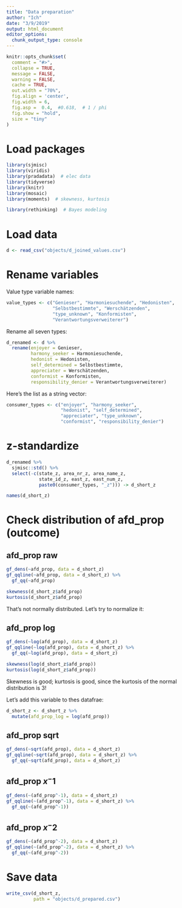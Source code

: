 ```yaml
---
title: "Data preparation"
author: "Ich"
date: "3/9/2019"
output: html_document
editor_options: 
  chunk_output_type: console
---
```




```r
knitr::opts_chunk$set(
  comment = "#>",
  collapse = TRUE,
  message = FALSE,
  warning = FALSE,
  cache = TRUE,
  out.width = "70%",
  fig.align = 'center',
  fig.width = 6,
  fig.asp =  0.4,  #0.618,  # 1 / phi
  fig.show = "hold",
  size = "tiny"
)

```



# Load packages


```r
library(sjmisc)
library(viridis)
library(pradadata)  # elec data
library(tidyverse)
library(knitr)
library(mosaic)
library(moments)  # skewness, kurtosis

library(rethinking)  # Bayes modeling

```


# Load data


```r
d <- read_csv("objects/d_joined_values.csv")
```


# Rename variables

Value type variable names:

```r
value_types <- c("Genieser", "Harmoniesuchende", "Hedonisten", 
                 "Selbstbestimmte", "Werschätzenden", 
                 "type_unknown", "Konformisten",
                 "Verantwortungsverweiterer")
```

Rename all seven types:

```r
d_renamed <- d %>% 
  rename(enjoyer = Genieser,
         harmony_seeker = Harmoniesuchende,
         hedonist = Hedonisten,
         self_determined = Selbstbestimmte,
         appreciater = Werschätzenden,
         conformist = Konformisten,
         responsibility_denier = Verantwortungsverweiterer)
```


Here's the list as a string vector:

```r
consumer_types <- c("enjoyer", "harmony_seeker",
                    "hedonist", "self_determined",
                    "appreciater", "type_unknown",
                    "conformist", "responsibility_denier")
```





# z-standardize


```r
d_renamed %>% 
  sjmisc::std() %>%  
  select(-c(state_z, area_nr_z, area_name_z, 
            state_id_z, east_z, east_num_z, 
            paste0(consumer_types, "_z"))) -> d_short_z

names(d_short_z)
```



# Check distribution of afd_prop (outcome)

## afd_prop raw

```r
gf_dens(~afd_prop, data = d_short_z)
gf_qqline(~afd_prop, data = d_short_z) %>% 
  gf_qq(~afd_prop)
```

```r
skewness(d_short_z$afd_prop)
kurtosis(d_short_z$afd_prop)
```


That's not normally distributed. Let's try to normalize it:


## afd_prop log

```r
gf_dens(~log(afd_prop), data = d_short_z)
gf_qqline(~log(afd_prop), data = d_short_z) %>% 
  gf_qq(~log(afd_prop), data = d_short_z)
```

```r
skewness(log(d_short_z$afd_prop))
kurtosis(log(d_short_z$afd_prop))
```

Skewness is good; kurtosis is good, since the kurtosis of the normal distribution is 3!

Let's add this variable to thes datafrae:

```r
d_short_z <- d_short_z %>% 
  mutate(afd_prop_log = log(afd_prop))
```



## afd_prop sqrt

```r
gf_dens(~sqrt(afd_prop), data = d_short_z)
gf_qqline(~sqrt(afd_prop), data = d_short_z) %>% 
  gf_qq(~sqrt(afd_prop), data = d_short_z)
```


## afd_prop $x^-1$

```r
gf_dens(~(afd_prop^-1), data = d_short_z)
gf_qqline(~(afd_prop^-1), data = d_short_z) %>% 
  gf_qq(~(afd_prop^-1))

```


## afd_prop $x^-2$

```r
gf_dens(~(afd_prop^-2), data = d_short_z)
gf_qqline(~(afd_prop^-2), data = d_short_z) %>% 
  gf_qq(~(afd_prop^-2))

```



# Save data


```r
write_csv(d_short_z,
          path = "objects/d_prepared.csv")
```


